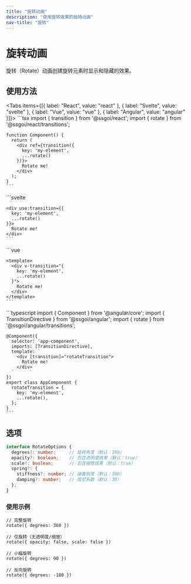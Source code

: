 ```yaml
---
title: "旋转动画"
description: "使用旋转效果的独特动画"
nav-title: "旋转"
---
```


# 旋转动画

旋转（Rotate）动画创建旋转元素时显示和隐藏的效果。

<TransitionDemo type="rotate" />

## 使用方法

<Tabs items={[{ label: "React", value: "react" }, { label: "Svelte", value: "svelte" }, { label: "Vue", value: "vue" }, { label: "Angular", value: "angular" }]}>
  <TabPanel value="react">
    ```tsx
    import { transition } from '@ssgoi/react';
    import { rotate } from '@ssgoi/react/transitions';

    function Component() {
      return (
        <div ref={transition({
          key: 'my-element',
          ...rotate()
        })}>
          Rotate me!
        </div>
      );
    }
    ```
  </TabPanel>
  <TabPanel value="svelte">
    ```svelte
    <script>
      import { transition } from '@ssgoi/svelte';
      import { rotate } from '@ssgoi/svelte/transitions';
    </script>

    <div use:transition={{
      key: 'my-element',
      ...rotate()
    }}>
      Rotate me!
    </div>
    ```
  </TabPanel>
  <TabPanel value="vue">
    ```vue
    <script setup>
    import { rotate } from '@ssgoi/vue/transitions';
    </script>

    <template>
      <div v-transition="{
        key: 'my-element',
        ...rotate()
      }">
        Rotate me!
      </div>
    </template>
    ```
  </TabPanel>
  <TabPanel value="angular">
    ```typescript
    import { Component } from '@angular/core';
    import { TransitionDirective } from '@ssgoi/angular';
    import { rotate } from '@ssgoi/angular/transitions';

    @Component({
      selector: 'app-component',
      imports: [TransitionDirective],
      template: `
        <div [transition]="rotateTransition">
          Rotate me!
        </div>
      `
    })
    export class AppComponent {
      rotateTransition = {
        key: 'my-element',
        ...rotate(),
      };
    }
    ```
  </TabPanel>
</Tabs>

## 选项

```typescript
interface RotateOptions {
  degrees?: number;     // 旋转角度（默认：180）
  opacity?: boolean;    // 包含透明度效果（默认：true）
  scale?: boolean;      // 包含缩放效果（默认：true）
  spring?: {
    stiffness?: number; // 弹簧刚度（默认：300）
    damping?: number;   // 阻尼系数（默认：30）
  };
}
```

### 使用示例

```tsx
// 完整旋转
rotate({ degrees: 360 })

// 仅旋转（无透明度/缩放）
rotate({ opacity: false, scale: false })

// 小幅旋转
rotate({ degrees: 90 })

// 反向旋转
rotate({ degrees: -180 })
```